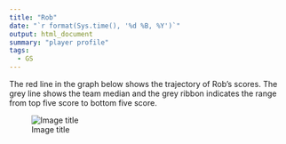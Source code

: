 ```yaml
---
title: "Rob"
date: "`r format(Sys.time(), '%d %B, %Y')`"
output: html_document
summary: "player profile"
tags:
  - GS
---
```


The red line in the graph below shows the trajectory of Rob's scores. The grey line shows the team median and the grey ribbon indicates the range from top five score to bottom five score.

![Image title](Rob.jpg)
